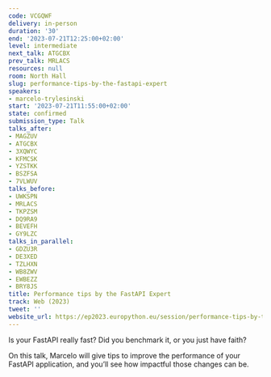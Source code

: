 ```yaml
---
code: VCGQWF
delivery: in-person
duration: '30'
end: '2023-07-21T12:25:00+02:00'
level: intermediate
next_talk: ATGCBX
prev_talk: MRLACS
resources: null
room: North Hall
slug: performance-tips-by-the-fastapi-expert
speakers:
- marcelo-trylesinski
start: '2023-07-21T11:55:00+02:00'
state: confirmed
submission_type: Talk
talks_after:
- MAGZUV
- ATGCBX
- 3XQWYC
- KFMCSK
- YZSTKK
- BSZFSA
- 7VLWUV
talks_before:
- UWKSPN
- MRLACS
- TKPZSM
- DQ9RA9
- BEVEFH
- GY9LZC
talks_in_parallel:
- GDZU3R
- DE3XED
- TZLHXN
- WB8ZWV
- EWBEZZ
- BRY8JS
title: Performance tips by the FastAPI Expert
track: Web (2023)
tweet: ''
website_url: https://ep2023.europython.eu/session/performance-tips-by-the-fastapi-expert
---
```


Is your FastAPI really fast? Did you benchmark it, or you just have faith?

On this talk, Marcelo will give tips to improve the performance of your FastAPI application, and you’ll see how impactful those changes can be.
